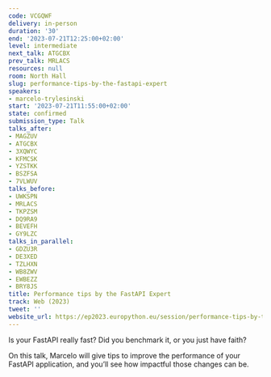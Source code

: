 ```yaml
---
code: VCGQWF
delivery: in-person
duration: '30'
end: '2023-07-21T12:25:00+02:00'
level: intermediate
next_talk: ATGCBX
prev_talk: MRLACS
resources: null
room: North Hall
slug: performance-tips-by-the-fastapi-expert
speakers:
- marcelo-trylesinski
start: '2023-07-21T11:55:00+02:00'
state: confirmed
submission_type: Talk
talks_after:
- MAGZUV
- ATGCBX
- 3XQWYC
- KFMCSK
- YZSTKK
- BSZFSA
- 7VLWUV
talks_before:
- UWKSPN
- MRLACS
- TKPZSM
- DQ9RA9
- BEVEFH
- GY9LZC
talks_in_parallel:
- GDZU3R
- DE3XED
- TZLHXN
- WB8ZWV
- EWBEZZ
- BRY8JS
title: Performance tips by the FastAPI Expert
track: Web (2023)
tweet: ''
website_url: https://ep2023.europython.eu/session/performance-tips-by-the-fastapi-expert
---
```


Is your FastAPI really fast? Did you benchmark it, or you just have faith?

On this talk, Marcelo will give tips to improve the performance of your FastAPI application, and you’ll see how impactful those changes can be.
